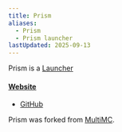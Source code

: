 ```yaml
---
title: Prism
aliases:
  - Prism
  - Prism launcher
lastUpdated: 2025-09-13
---
```



Prism is a [Launcher](/launcher)

#### [Website](https://prismlauncher.org)
- [GitHub](https://github.com/PrismLauncher/PrismLauncher)

Prism was forked from [MultiMC](/multimc).

<Yb src="https://youtube.com/embed/Be7056yKVfw" />
